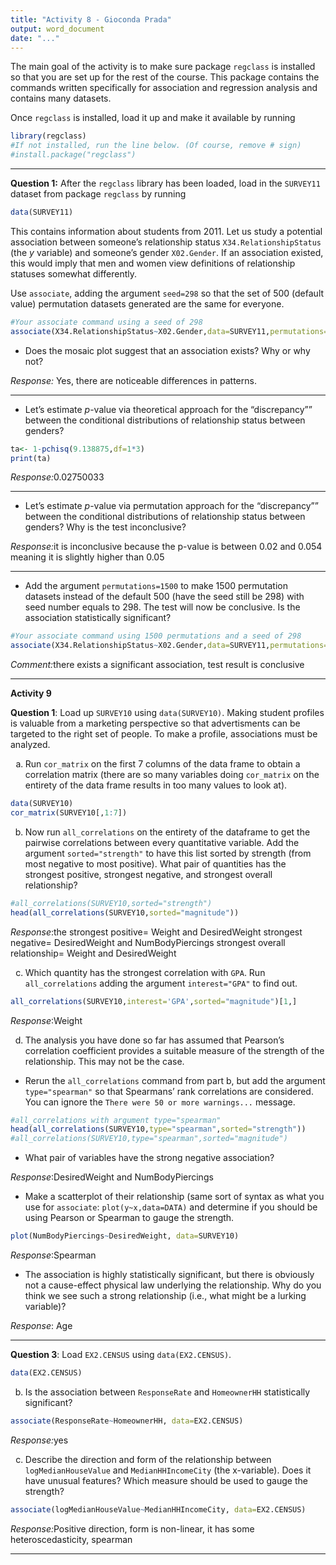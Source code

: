 ---
title: "Activity 8 - Gioconda Prada"
output: word_document
date: "..."
---

The main goal of the activity is to make sure package `regclass` is installed so that you are set up for the rest of the course.  This package contains the commands written specifically for association and regression analysis and contains many datasets.    

Once `regclass` is installed, load it up and make it available by running

```{r load up regclass, message=FALSE}
library(regclass)
#If not installed, run the line below. (Of course, remove # sign) 
#install.package("regclass")
```

**************


**Question 1:**
After the `regclass` library has been loaded, load in the `SURVEY11` dataset from package `regclass` by running

```{r read SURVEY11}
data(SURVEY11)
```

This contains information about students from 2011.  Let us study a potential association between someone's relationship status `X34.RelationshipStatus` (the $y$ variable) and someone's gender `X02.Gender`.  If an association existed, this would imply that men and women view definitions of relationship statuses somewhat differently.  

Use `associate`, adding the argument `seed=298` so that the set of 500 (default value) permutation datasets generated are the same for everyone.


```{r}
#Your associate command using a seed of 298
associate(X34.RelationshipStatus~X02.Gender,data=SURVEY11,permutations=500, seed = 298)
```

- Does the mosaic plot suggest that an association exists?  Why or why not?

*Response:* Yes, there are noticeable differences in patterns.

**************

- Let's estimate $p$-value via theoretical approach for the "discrepancy"" between the conditional distributions of relationship status between genders?  

```{r}
ta<- 1-pchisq(9.138875,df=1*3)
print(ta)

```

*Response:*0.02750033

**************

- Let's estimate $p$-value via permutation approach for the "discrepancy"" between the conditional distributions of relationship status between genders?  Why is the test inconclusive?

*Response:*it is inconclusive because the p-value is between 0.02 and 0.054 meaning it is slightly higher than 0.05 

**************

- Add the argument `permutations=1500` to make 1500 permutation datasets instead of the default 500 (have the seed still be 298) with seed number equals to 298.  The test will now be conclusive.  Is the association statistically significant?

```{r}
#Your associate command using 1500 permutations and a seed of 298
associate(X34.RelationshipStatus~X02.Gender,data=SURVEY11,permutations=1500, seed = 298)
```

*Comment:*there exists a significant association, test result is conclusive 


**************

**Activity 9**

**Question 1**:
Load up `SURVEY10` using `data(SURVEY10)`.  Making student profiles is valuable from a marketing perspective so that advertisments can be targeted to the right set of people.  To make a profile, associations must be analyzed.  

a.  Run `cor_matrix` on the first 7 columns of the data frame to obtain a correlation matrix (there are so many variables doing `cor_matrix` on the entirety of the data frame results in too many values to look at).

```{r}
data(SURVEY10)
cor_matrix(SURVEY10[,1:7])


```

b.  Now run `all_correlations` on the entirety of the dataframe to get the pairwise correlations between every quantitative variable.  Add the argument `sorted="strength"` to have this list sorted by strength (from most negative to most positive).  What pair of quantities has the strongest positive, strongest negative, and strongest overall relationship?

```{r}
#all_correlations(SURVEY10,sorted="strength")
head(all_correlations(SURVEY10,sorted="magnitude"))
```

*Response*:the strongest positive= Weight and DesiredWeight 
strongest negative= DesiredWeight and NumBodyPiercings
strongest overall relationship= Weight and DesiredWeight 

c.  Which quantity has the strongest correlation with `GPA`.  Run `all_correlations` adding the argument `interest="GPA"` to find out. 


```{r}
all_correlations(SURVEY10,interest='GPA',sorted="magnitude")[1,]
```

*Response*:Weight 

d.  The analysis you have done so far has assumed that Pearson's correlation coefficient provides a suitable measure of the strength of the relationship.   This may not be the case.  

- Rerun the `all_correlations` command from part b, but add the argument `type="spearman"` so that Spearmans' rank correlations are considered.  You can ignore the `There were 50 or more warnings...` message.  

```{r}
#all_correlations with argument type="spearman"
head(all_correlations(SURVEY10,type="spearman",sorted="strength"))
#all_correlations(SURVEY10,type="spearman",sorted="magnitude")
```

- What pair of variables have the strong negative association?  

*Response*:DesiredWeight and NumBodyPiercings

- Make a scatterplot of their relationship (same sort of syntax as what you use for `associate`:  `plot(y~x,data=DATA)` and determine if you should be using Pearson or Spearman to gauge the strength.  

```{r}
plot(NumBodyPiercings~DesiredWeight, data=SURVEY10)

```

*Response*:Spearman

- The association is highly statistically significant, but there is obviously not a cause-effect physical law underlying the relationship.  Why do you think we see such a strong relationship (i.e., what might be a lurking variable)?

*Response*: Age


**************

**Question 3**:
Load `EX2.CENSUS` using `data(EX2.CENSUS)`.

```{r}
data(EX2.CENSUS)
```

b. Is the association between `ResponseRate` and `HomeownerHH` statistically significant?

```{r}
associate(ResponseRate~HomeownerHH, data=EX2.CENSUS)
```

*Response:*yes

c. Describe the direction and form of the relationship between `logMedianHouseValue` and `MedianHHIncomeCity` (the x-variable).  Does it have unusual features?  Which measure should be used to gauge the strength?

```{r}
associate(logMedianHouseValue~MedianHHIncomeCity, data=EX2.CENSUS)
```

*Response:*Positive direction, form is non-linear, it has some heteroscedasticity, spearman



**************
